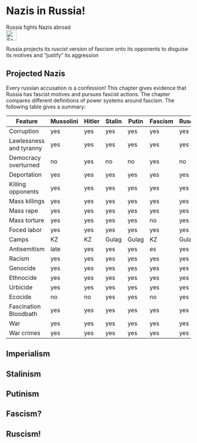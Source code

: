 # Nazis in Russia! {#sec-nazis-russia}

<!-- This is a comment -->

\index{Nazis}
\index{Nazis!Russia}
\index{Fascism}
\index{Ruscism}
\index{Stalinism}
\index{Putinism}

::: {.callout-caution title="Myth"}
Russia fights Nazis abroad
[<br>![Search for topic in EUvsDisinfo](../all_common_img/EUvsDisinfo_400x240.jpg){height=2em}](https://euvsdisinfo.eu/disinformation-cases/?text=Nazis+Russia&sort=relevance)
:::

::: {.callout-tip title="Truth"}
Russia projects its *ruscist* version of fascism onto its opponents to disguise its motives and "justify" its aggression
:::

## Projected Nazis

Every russian accusation is a confession! This chapter gives evidence that Russia has fascist motives and pursues fascist actions. The chapter compares different definitions of power systems around fascism. The following table gives a summary:

\LatexTableFontSize

Feature | Mussolini | Hitler | Stalin | Putin | Fascism | Ruscism
------- | --------- | ------ | ------ | ----- | ------- | -------
Corruption | yes |yes | yes |yes | yes | yes
Lawlessness and tyranny | yes | yes | yes | yes | yes | yes
Democracy overturned | no | yes | no | no | yes | no
Deportation | yes |yes | yes |yes | yes | yes
Killing opponents | yes |yes | yes |yes | yes | yes
Mass killings | yes |yes | yes |yes| yes | yes
Mass rape | yes |yes | yes |yes | yes | yes
Mass torture | yes |yes | yes |yes | no | yes | yes
Foced labor | yes |yes | yes |yes | yes | yes
Camps | KZ | KZ | Gulag | Gulag | KZ | Gulag
Antisemitism | late | yes | yes | yes | es | yes
Racism | yes | yes | yes | yes | yes | yes
Genocide | yes | yes | yes | yes | yes | yes
Ethnocide | yes | yes | yes | yes | yes | yes
Urbicide | yes | yes | yes | yes | yes | yes
Ecocide | no | no | yes | yes | no | yes
Fascination Bloodbath | yes |yes | yes |yes | yes | yes
War | yes | yes | yes |yes | yes | yes 
War crimes | yes |yes | yes |yes | yes | yes

\LatexReturnFontSize

## Imperialism

## Stalinism

## Putinism

## Fascism?

## Ruscism!



